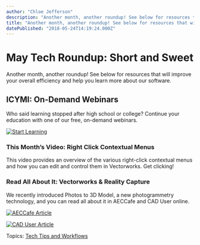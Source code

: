 ```yaml
---
author: "Chloe Jefferson"
description: "Another month, another roundup! See below for resources that will improve your overall efficiency and help you learn more about our software."
title: "Another month, another roundup! See below for resources that will improve your overall efficiency and help you learn more about our software." 
datePublished: "2018-05-24T14:19:24.000Z"
---
```

# May Tech Roundup: Short and Sweet

Another month, another roundup! See below for resources that will improve your overall efficiency and help you learn more about our software.

## ICYMI: On-Demand Webinars

Who said learning stopped after high school or college? Continue your education with one of our free, on-demand webinars.

[![Start Learning](https://no-cache.hubspot.com/cta/default/3018241/69d4eaaf-2f58-4574-b2cd-4556a875b59a.png)](https://cta-redirect.hubspot.com/cta/redirect/3018241/69d4eaaf-2f58-4574-b2cd-4556a875b59a) 

### This Month’s Video: Right Click Contextual Menus

This video provides an overview of the various right-click contextual menus and how you can edit and control them in Vectorworks. Get clicking! 

### Read All About It: Vectorworks & Reality Capture

We recently introduced Photos to 3D Model, a new photogrammetry technology, and you can read all about it in AECCafe and CAD User online.

[![AECCafe Article](https://no-cache.hubspot.com/cta/default/3018241/4fd38aff-82a5-4075-86cb-7f0a8e54c068.png)](https://cta-redirect.hubspot.com/cta/redirect/3018241/4fd38aff-82a5-4075-86cb-7f0a8e54c068) 

[![CAD User Article](https://no-cache.hubspot.com/cta/default/3018241/e27e6046-9a2b-4bab-ab19-7f10ca14940d.png)](https://cta-redirect.hubspot.com/cta/redirect/3018241/e27e6046-9a2b-4bab-ab19-7f10ca14940d) 

 Topics: [Tech Tips and Workflows](https://blog.vectorworks.net/topic/tech-tips-and-workflows) 

 